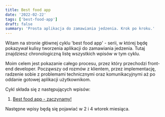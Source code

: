 ```yaml
---
title: Best food app
date: '2022-02-22'
tags: ['best-food-app']
draft: false
summary: 'Prosta aplikacja do zamawiania jedzenia. Krok po kroku.'
---
```


Witam na stronie głównej cyklu 'best food app' - serii, w której będę pokazywał kulisy tworzenia aplikacji do zamawiania jedzenia. Tutaj znajdziesz chronologiczną listę wszystkich wpisów w tym cyklu.

Moim celem jest pokazanie całego procesu, przez który przechodzi front-end developer. Począwszy od rozmów z klientem, przez implementację, radzenie sobie z problemami technicznymi oraz komunikacyjnymi aż po oddanie gotowej aplikacji użytkownikom.

Cykl składa się z następujących wpisów:

1. <a href="/blog/best-food-app/bf1-zalozenia-projektowe">Best food app - zaczynamy!</a>

Następne wpisy będą się pojawiać w 2 i 4 wtorek miesiąca.
